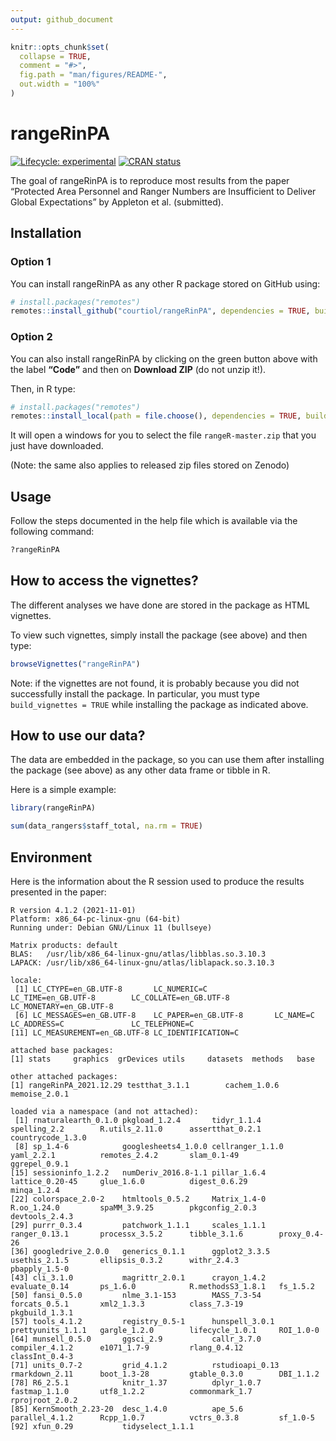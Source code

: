 ```yaml
---
output: github_document
---
```


<!-- README.md is generated from README.Rmd. Please edit that file -->

```r
knitr::opts_chunk$set(
  collapse = TRUE,
  comment = "#>",
  fig.path = "man/figures/README-",
  out.width = "100%"
)
```

# rangeRinPA

<!-- badges: start -->
[![Lifecycle: experimental](https://img.shields.io/badge/lifecycle-experimental-orange.svg)](https://lifecycle.r-lib.org/articles/stages.html#experimental)
[![CRAN status](https://www.r-pkg.org/badges/version/rangeR)](https://CRAN.R-project.org/package=rangeR)
<!-- badges: end -->

The goal of rangeRinPA is to reproduce most results from the paper "Protected Area Personnel and Ranger Numbers are Insufficient to Deliver Global Expectations" by Appleton et al. (submitted).


## Installation

### Option 1

You can install rangeRinPA as any other R package stored on GitHub using:

``` r
# install.packages("remotes")
remotes::install_github("courtiol/rangeRinPA", dependencies = TRUE, build_vignettes = TRUE)
```

### Option 2

You can also install rangeRinPA by clicking on the green button above with the label **"Code"** and then on **Download ZIP** (do not unzip it!).

Then, in R type:

```r
# install.packages("remotes")
remotes::install_local(path = file.choose(), dependencies = TRUE, build = TRUE, build_vignettes = TRUE)
```

It will open a windows for you to select the file `rangeR-master.zip` that you just have downloaded.

(Note: the same also applies to released zip files stored on Zenodo)

## Usage

Follow the steps documented in the help file which is available via the following command:

```r
?rangeRinPA
```

## How to access the vignettes?

The different analyses we have done are stored in the package as HTML vignettes.

To view such vignettes, simply install the package (see above) and then type:

```r
browseVignettes("rangeRinPA")
```

Note: if the vignettes are not found, it is probably because you did not successfully install the package.
In particular, you must type `build_vignettes = TRUE` while installing the package as indicated above.

## How to use our data?

The data are embedded in the package, so you can use them after installing the package (see above) as any other data frame or tibble in R.

Here is a simple example:

```r
library(rangeRinPA)

sum(data_rangers$staff_total, na.rm = TRUE)
```

## Environment

Here is the information about the R session used to produce the results presented in the paper:

```text
R version 4.1.2 (2021-11-01)
Platform: x86_64-pc-linux-gnu (64-bit)
Running under: Debian GNU/Linux 11 (bullseye)

Matrix products: default
BLAS:   /usr/lib/x86_64-linux-gnu/atlas/libblas.so.3.10.3
LAPACK: /usr/lib/x86_64-linux-gnu/atlas/liblapack.so.3.10.3

locale:
 [1] LC_CTYPE=en_GB.UTF-8       LC_NUMERIC=C               LC_TIME=en_GB.UTF-8        LC_COLLATE=en_GB.UTF-8     LC_MONETARY=en_GB.UTF-8   
 [6] LC_MESSAGES=en_GB.UTF-8    LC_PAPER=en_GB.UTF-8       LC_NAME=C                  LC_ADDRESS=C               LC_TELEPHONE=C            
[11] LC_MEASUREMENT=en_GB.UTF-8 LC_IDENTIFICATION=C       

attached base packages:
[1] stats     graphics  grDevices utils     datasets  methods   base     

other attached packages:
[1] rangeRinPA_2021.12.29 testthat_3.1.1        cachem_1.0.6          memoise_2.0.1        

loaded via a namespace (and not attached):
 [1] rnaturalearth_0.1.0 pkgload_1.2.4       tidyr_1.1.4         spelling_2.2        R.utils_2.11.0      assertthat_0.2.1    countrycode_1.3.0  
 [8] sp_1.4-6            googlesheets4_1.0.0 cellranger_1.1.0    yaml_2.2.1          remotes_2.4.2       slam_0.1-49         ggrepel_0.9.1      
[15] sessioninfo_1.2.2   numDeriv_2016.8-1.1 pillar_1.6.4        lattice_0.20-45     glue_1.6.0          digest_0.6.29       minqa_1.2.4        
[22] colorspace_2.0-2    htmltools_0.5.2     Matrix_1.4-0        R.oo_1.24.0         spaMM_3.9.25        pkgconfig_2.0.3     devtools_2.4.3     
[29] purrr_0.3.4         patchwork_1.1.1     scales_1.1.1        ranger_0.13.1       processx_3.5.2      tibble_3.1.6        proxy_0.4-26       
[36] googledrive_2.0.0   generics_0.1.1      ggplot2_3.3.5       usethis_2.1.5       ellipsis_0.3.2      withr_2.4.3         pbapply_1.5-0      
[43] cli_3.1.0           magrittr_2.0.1      crayon_1.4.2        evaluate_0.14       ps_1.6.0            R.methodsS3_1.8.1   fs_1.5.2           
[50] fansi_0.5.0         nlme_3.1-153        MASS_7.3-54         forcats_0.5.1       xml2_1.3.3          class_7.3-19        pkgbuild_1.3.1     
[57] tools_4.1.2         registry_0.5-1      hunspell_3.0.1      prettyunits_1.1.1   gargle_1.2.0        lifecycle_1.0.1     ROI_1.0-0          
[64] munsell_0.5.0       ggsci_2.9           callr_3.7.0         compiler_4.1.2      e1071_1.7-9         rlang_0.4.12        classInt_0.4-3     
[71] units_0.7-2         grid_4.1.2          rstudioapi_0.13     rmarkdown_2.11      boot_1.3-28         gtable_0.3.0        DBI_1.1.2          
[78] R6_2.5.1            knitr_1.37          dplyr_1.0.7         fastmap_1.1.0       utf8_1.2.2          commonmark_1.7      rprojroot_2.0.2    
[85] KernSmooth_2.23-20  desc_1.4.0          ape_5.6             parallel_4.1.2      Rcpp_1.0.7          vctrs_0.3.8         sf_1.0-5           
[92] xfun_0.29           tidyselect_1.1.1 
```
